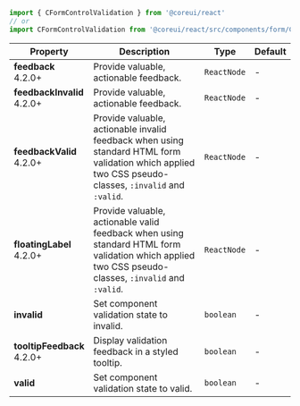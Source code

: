 
```jsx
import { CFormControlValidation } from '@coreui/react'
// or
import CFormControlValidation from '@coreui/react/src/components/form/CFormControlValidation'
```

| Property | Description | Type | Default |
| --- | --- | --- | --- |
| **feedback** <br/><div class="badge bg-primary">4.2.0+</div> | Provide valuable, actionable feedback. | `ReactNode` | - |
| **feedbackInvalid** <br/><div class="badge bg-primary">4.2.0+</div> | Provide valuable, actionable feedback. | `ReactNode` | - |
| **feedbackValid** <br/><div class="badge bg-primary">4.2.0+</div> | Provide valuable, actionable invalid feedback when using standard HTML form validation which applied two CSS pseudo-classes, `:invalid` and `:valid`. | `ReactNode` | - |
| **floatingLabel** <br/><div class="badge bg-primary">4.2.0+</div> | Provide valuable, actionable valid feedback when using standard HTML form validation which applied two CSS pseudo-classes, `:invalid` and `:valid`. | `ReactNode` | - |
| **invalid** | Set component validation state to invalid. | `boolean` | - |
| **tooltipFeedback** <br/><div class="badge bg-primary">4.2.0+</div> | Display validation feedback in a styled tooltip. | `boolean` | - |
| **valid** | Set component validation state to valid. | `boolean` | - |
